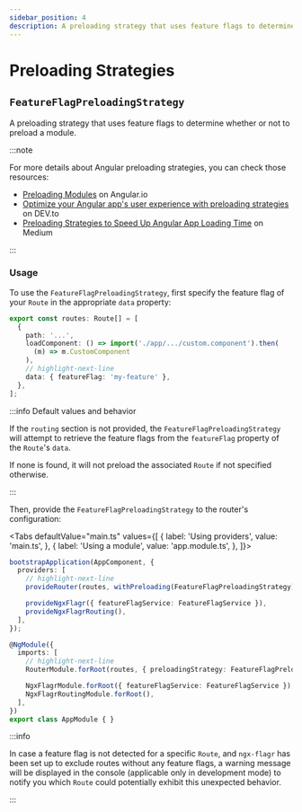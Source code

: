 ```yaml
---
sidebar_position: 4
description: A preloading strategy that uses feature flags to determine whether or not to preload a module.
---
```



# Preloading Strategies

## `FeatureFlagPreloadingStrategy`

A preloading strategy that uses feature flags to determine whether or not to preload a module.

:::note

For more details about Angular preloading strategies, you can check those
resources:

- [Preloading Modules](https://angular.io/guide/lazy-loading-ngmodules#preloading-modules) on Angular.io
- [Optimize your Angular app's user experience with preloading strategies](https://dev.to/this-is-angular/optimize-your-angular-apps-user-experience-with-preloading-strategies-3ie7) on DEV.to
- [Preloading Strategies to Speed Up Angular App Loading Time](https://blog.bitsrc.io/preloading-strategies-boost-up-angular-app-loading-time-ffb19da63155) on Medium

:::

### Usage

To use the `FeatureFlagPreloadingStrategy`, first specify the feature flag of
your `Route` in the appropriate `data` property:

```ts
export const routes: Route[] = [
  {
    path: '...',
    loadComponent: () => import('./app/.../custom.component').then(
      (m) => m.CustomComponent
    ),
    // highlight-next-line
    data: { featureFlag: 'my-feature' },
  },
];
```

:::info Default values and behavior

If the `routing` section is not provided, the `FeatureFlagPreloadingStrategy`
will attempt to retrieve the feature flags from the `featureFlag` property of
the `Route`'s `data`.

If none is found, it will not preload the associated `Route` if not specified
otherwise.

:::

Then, provide the `FeatureFlagPreloadingStrategy` to the router's configuration:

<Tabs defaultValue="main.ts" values={[
  { label: 'Using providers', value: 'main.ts', },
  { label: 'Using a module', value: 'app.module.ts', },
]}>

<TabItem value="main.ts">

```typescript title="main.ts"
bootstrapApplication(AppComponent, {
  providers: [
    // highlight-next-line
    provideRouter(routes, withPreloading(FeatureFlagPreloadingStrategy)),

    provideNgxFlagr({ featureFlagService: FeatureFlagService }),
    provideNgxFlagrRouting(),
  ],
});
```

</TabItem>

<TabItem value="app.module.ts">

```typescript title="app.module.ts"
@NgModule({
  imports: [
    // highlight-next-line
    RouterModule.forRoot(routes, { preloadingStrategy: FeatureFlagPreloadingStrategy }),

    NgxFlagrModule.forRoot({ featureFlagService: FeatureFlagService }),
    NgxFlagrRoutingModule.forRoot(),
  ],
})
export class AppModule { }
```

</TabItem>
</Tabs>

:::info

In case a feature flag is not detected for a specific `Route`, and `ngx-flagr`
has been set up to exclude routes without any feature flags, a warning message
will be displayed in the console (applicable only in development mode) to notify
you which `Route` could potentially exhibit this unexpected behavior.

:::
